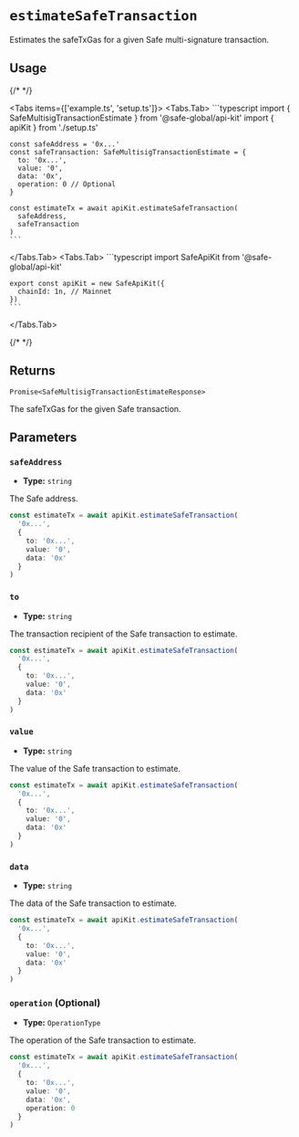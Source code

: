 
# `estimateSafeTransaction`

Estimates the safeTxGas for a given Safe multi-signature transaction.

## Usage

{/* <!-- vale off --> */}

<Tabs items={['example.ts', 'setup.ts']}>
  <Tabs.Tab>
    ```typescript
    import { SafeMultisigTransactionEstimate } from '@safe-global/api-kit'
    import { apiKit } from './setup.ts'

    const safeAddress = '0x...'
    const safeTransaction: SafeMultisigTransactionEstimate = {
      to: '0x...',
      value: '0',
      data: '0x',
      operation: 0 // Optional
    }

    const estimateTx = await apiKit.estimateSafeTransaction(
      safeAddress,
      safeTransaction
    )
    ```
  </Tabs.Tab>
  <Tabs.Tab>
    ```typescript
    import SafeApiKit from '@safe-global/api-kit'

    export const apiKit = new SafeApiKit({
      chainId: 1n, // Mainnet
    })
    ```
  </Tabs.Tab>
</Tabs>

{/* <!-- vale on --> */}

## Returns

`Promise<SafeMultisigTransactionEstimateResponse>`

The safeTxGas for the given Safe transaction.

## Parameters

### `safeAddress`

- **Type:** `string`

The Safe address.

```typescript focus=2
const estimateTx = await apiKit.estimateSafeTransaction(
  '0x...',
  {
    to: '0x...',
    value: '0',
    data: '0x'
  }
)
```

### `to`

- **Type:** `string`

The transaction recipient of the Safe transaction to estimate.

```typescript focus=4
const estimateTx = await apiKit.estimateSafeTransaction(
  '0x...',
  {
    to: '0x...',
    value: '0',
    data: '0x'
  }
)
```

### `value`

- **Type:** `string`

The value of the Safe transaction to estimate.

```typescript focus=5
const estimateTx = await apiKit.estimateSafeTransaction(
  '0x...',
  {
    to: '0x...',
    value: '0',
    data: '0x'
  }
)
```

### `data`

- **Type:** `string`

The data of the Safe transaction to estimate.

```typescript focus=6
const estimateTx = await apiKit.estimateSafeTransaction(
  '0x...',
  {
    to: '0x...',
    value: '0',
    data: '0x'
  }
)
```

### `operation` (Optional)

- **Type:** `OperationType`

The operation of the Safe transaction to estimate.

```typescript focus=7
const estimateTx = await apiKit.estimateSafeTransaction(
  '0x...',
  {
    to: '0x...',
    value: '0',
    data: '0x',
    operation: 0
  }
)
```
